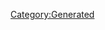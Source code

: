 {{Texts/Music
 |ID=88
 |MusicName=Good job！
 |OfficialName=Good job！
 |VocalName=シェリル・ノーム starring May'n、ランカ・リー＝中島愛
 |VocalNameLF=シェリル・ノーム starring May'n、ランカ・リー＝中島愛
 |Description=作品：マクロスF<br/><br/>歌手：シェリル・ノーム starring May'n、<br/>　　　ランカ・リー＝中島愛<br/><br/>作詞：ROBIN ROBINSON<br/>作曲：菅野よう子
 |BuyURL=http://recochoku.jp/song/S1007350870/single?ds=1010848272
 |StoryDesc=シェリル・ノームとランカ・リー。<br/>今を時めく歌姫である彼女たちは<br/>今宵もスペシャルなライブを用意してくれた。<br/><br/>日々進化を続ける彼女たちの挑戦は、<br/>終わることなく次のステージへと羽ばたいていく。
 |StoryTitle=「私たちの歌を聴けー！！」
 |BannerId=0
 |AnmStoreURL=
}}
[[Category:Generated]]
